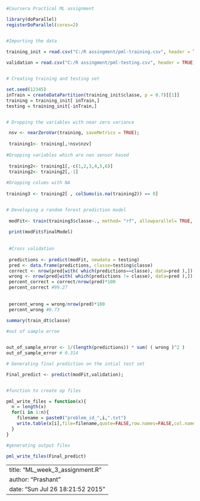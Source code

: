 
```r
#Coursera Practical ML assignment

library(doParallel)
registerDoParallel(cores=2)


#Importing the data
                   
training_init = read.csv("C:/R assingment/pml-training.csv", header = TRUE);

validation = read.csv("C:/R assingment/pml-testing.csv", header = TRUE);


# Creating training and testing set

set.seed(12345)
inTrain = createDataPartition(training_init$classe, p = 0.7)[[1]]
training = training_init[ inTrain,]
testing = training_init[-inTrain,]    


# Dropping the variables with near zero variance

 nsv <- nearZeroVar(training, saveMetrics = TRUE);
 
 training1<- training[,!nsv$nzv]
 
#Dropping variables which are non sensor based
 
 training2<- training1[,-c(1,2,3,4,5,6)]
 training2<- training2[,-1]
 
#Dropping colums with NA
 
training3 <- training2[ , colSums(is.na(training2)) == 0]


# Developing a random forest prediction model
 
 modFit<- train(training3$classe~., method= "rf", allowparallel= TRUE, data = training3);
                
 print(modFit$finalModel)      
 
 
 #Cross validation
 
 predictions <- predict(modFit, newdata = testing)
 pred <- data.frame(predictions, classe=testing$classe)
 correct <- nrow(pred[with( which(predictions==classe), data=pred ),])
 wrong <- nrow(pred[with( which(predictions != classe), data=pred ),])
 percent_correct = correct/nrow(pred)*100
 percent_correct #99.27
 
 
 percent_wrong = wrong/nrow(pred)*100
 percent_wrong #0.73

summary(train_dt$classe)
 
#out of sample erroe


out_of_sample_error <- 1/(length(predictions)) * sum( ( wrong )^2 )
out_of_sample_error # 0.314

# Generating final prediction on the intial test set

Final_predict <- predict(modFit,validation);


#function to create op files

pml_write_files = function(x){
  n = length(x)
  for(i in 1:n){
    filename = paste0("problem_id_",i,".txt")
    write.table(x[i],file=filename,quote=FALSE,row.names=FALSE,col.names=FALSE)
  }
}

#generating output files

pml_write_files(Final_predict)
```


---
title: "ML_week_3_assignment.R"
author: "Prashant"
date: "Sun Jul 26 18:21:52 2015"
---
